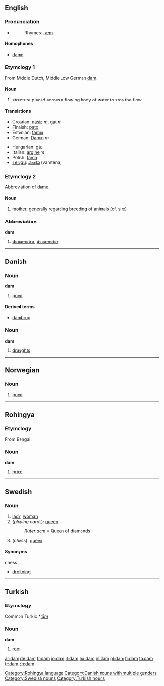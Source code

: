 ==English==

===Pronunciation===
*{{IPA|/dæm/}}
*:Rhymes: [[Rhymes:English:-æm|-æm]]

====Homophones====
*[[damn]]

===Etymology 1===
From Middle Dutch, Middle Low German [[dam]].

====Noun====
{{en-noun}}
# structure placed across a flowing body of water to stop the flow

====Translations====
{{top}}
*Croatian: [[nasip]] ''m'', [[gat]] ''m''
*Finnish: [[pato]]
*Estonian: [[tamm]]
*German: [[Damm]] ''m''
{{mid}}
*Hungarian: [[gát]]
*Italian: [[argine]] ''m''
*Polish: [[tama#Polish|tama]] {{f}}
*[[Telugu]]: [[వంతెన]] (vamtena)
{{bottom}}

===Etymology 2===
Abbreviation of [[dame]].

====Noun====
{{en-noun}}
# [[mother]], generally regarding breeding of animals (cf. [[sire]])

===Abbreviation===
'''dam'''
# [[decametre]], [[decameter]]


----

==Danish==

===Noun===
'''dam''' {{c}}

# [[pond]]

====Derived terms====
*[[dambrug]] {{n}}

===Noun===
'''dam''' {{c}}

# [[draughts]]

----

==Norwegian==

===Noun===
{{no-noun-m1|damm}}
#[[pond]]

----

==Rohingya==
===Etymology===
From Bengali
===Noun===
'''dam'''

# [[price]]

[[Category:Rohingya language]]

----

==Swedish==

===Noun===
{{sv-noun-reg-r-c|2=dame}}

#[[lady]], [[woman]]
#(''playing cards''): [[queen]]
#:''Ruter dam'' = Queen of diamonds
#(''chess''): [[queen]]

====Synonyms====
;chess
*[[drottning]]

----

==Turkish==
===Etymology===
Common Turkic *''[[tām]]''
===Noun===
'''dam'''

#[[roof]]

[[Category:Danish nouns with multiple genders]]
[[Category:Swedish nouns]]
[[Category:Turkish nouns]]

[[ar:dam]]
[[de:dam]]
[[fr:dam]]
[[io:dam]]
[[it:dam]]
[[hu:dam]]
[[nl:dam]]
[[pl:dam]]
[[fi:dam]]
[[ta:dam]]
[[tr:dam]]
[[zh:dam]]